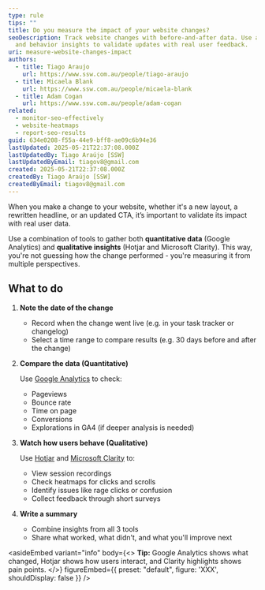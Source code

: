 ```yaml
---
type: rule
tips: ""
title: Do you measure the impact of your website changes?
seoDescription: Track website changes with before-and-after data. Use analytics
  and behavior insights to validate updates with real user feedback.
uri: measure-website-changes-impact
authors:
  - title: Tiago Araujo
    url: https://www.ssw.com.au/people/tiago-araujo
  - title: Micaela Blank
    url: https://www.ssw.com.au/people/micaela-blank
  - title: Adam Cogan
    url: https://www.ssw.com.au/people/adam-cogan
related:
  - monitor-seo-effectively
  - website-heatmaps
  - report-seo-results
guid: 634e0208-f55a-44e9-bff8-ae09c6b94e36
lastUpdated: 2025-05-21T22:37:08.000Z
lastUpdatedBy: Tiago Araújo [SSW]
lastUpdatedByEmail: tiagov8@gmail.com
created: 2025-05-21T22:37:08.000Z
createdBy: Tiago Araújo [SSW]
createdByEmail: tiagov8@gmail.com
---
```

When you make a change to your website, whether it's a new layout, a rewritten headline, or an updated CTA, it’s important to validate its impact with real user data.

Use a combination of tools to gather both **quantitative data** (Google Analytics) and **qualitative insights** (Hotjar and Microsoft Clarity). This way, you're not guessing how the change performed - you're measuring it from multiple perspectives.
## What to do

1. **Note the date of the change**

   * Record when the change went live (e.g. in your task tracker or changelog)
   * Select a time range to compare results (e.g. 30 days before and after the change)
2. **Compare the data (Quantitative)**

   Use [Google Analytics](https://analytics.google.com/) to check:

   * Pageviews
   * Bounce rate
   * Time on page
   * Conversions
   * Explorations in GA4 (if deeper analysis is needed)
3. **Watch how users behave (Qualitative)**

   Use [Hotjar](https://www.hotjar.com/) and [Microsoft Clarity](https://clarity.microsoft.com/) to:

   * View session recordings
   * Check heatmaps for clicks and scrolls
   * Identify issues like rage clicks or confusion
   * Collect feedback through short surveys
4. **Write a summary**

   * Combine insights from all 3 tools
   * Share what worked, what didn’t, and what you'll improve next

<asideEmbed
  variant="info"
  body={<>
    **Tip:** Google Analytics shows what changed, Hotjar shows how users interact, and Clarity highlights shows pain points.
  </>}
  figureEmbed={{
    preset: "default",
    figure: 'XXX',
    shouldDisplay: false
  }}
/>
